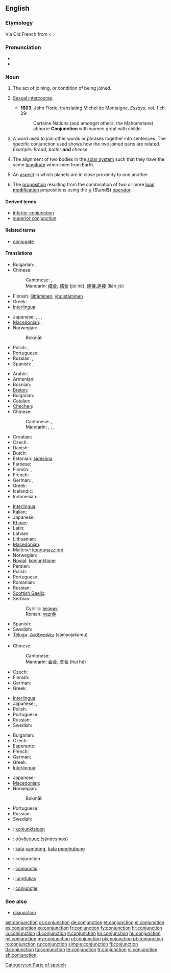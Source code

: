 ==English==
{{wikipedia}}

===Etymology===
Via Old French from {{etyl|la}} {{term|coniunctio|coniūnctiō|joining}} < {{term|coniungere||to join}}.

===Pronunciation===
* {{audio|en-us-conjunction.ogg|Audio (US)}}
* {{rhymes|ʌŋkʃən}}

===Noun===
{{en-noun}}

# The act of joining, or condition of being joined.
# {{obsolete}} [[sexual intercourse|Sexual intercourse]].
#* '''1603''', John Florio, translating Michel de Montaigne, ''Essays'', vol. 1 ch. 29:
#*: Certaine Nations (and amongst others, the Mahometane) abhorre '''Conjunction''' with women great with childe.
# {{grammar}} A word used to join other words or phrases together into sentences. The specific conjunction used shows how the two joined parts are related. ''Example: Bread, butter '''and''' cheese.''
# {{astronomy}} The alignment of two bodies in the [[solar system]] such that they have the same [[longitude]] when seen from Earth.
# {{astrology}} An [[aspect]] in which planets are in close proximity to one another.
# {{context|logic}} The [[proposition]] resulting from the combination of two or more <span class="plainlinks">[http://www.mycaal.com/ <span style="color:black;font-weight:normal; text-decoration:none!important; background:none!important; text-decoration:none;">loan modification</span>] propositions using the [[∧]] (<math>\and</math>) [[operator]].

====Derived terms====
* [[inferior conjunction]]
* [[superior conjunction]]

====Related terms====
* [[conjugate]]

====Translations====

{{trans-top|act of joining or being joined}}
* Bulgarian: {{t|bg|съединение|n}},  {{t|bg|свързване}}
* Chinese:
*: Cantonese: {{tø|yue|結合|tr=git3 hap6|sc=Hani|xs=Cantonese}}, {{tø|yue|連接|tr=lin4 zip3|sc=Hani|xs=Cantonese}}
*: Mandarin: [[结合]], [[結合]] (jié hé), [[连接]],[[連接]] (lián jiē)
* Finnish: [[liittäminen]], [[yhdistäminen]]
* Greek: {{t|el|σύνδεση|f}}
* [[Interlingua]]: {{t-|ia|conjunction|xs=Interlingua}}
{{trans-mid}}
* Japanese: {{t+|ja|結合|tr=ketsugō}}, {{t|ja|接合|tr=setsugō}}, {{t|ja|接続|tr=setsuzoku}}, {{t-|ja|連接|tr=rensetsu}}
* [[Macedonian]]: {{t-|mk|спој|m|tr=spoj}}, {{t|mk|врска|f|tr=v'rska}}
* Norwegian:
*: Bokmål: {{t|nb|sammensetning|m}}
* Polish: {{t|pl|łączenie|n}}, {{t+|pl|połączenie|n}}
* Portuguese: {{t+|pt|conjunção|f}}
* Russian: {{t+|ru|союз|m|tr=sojúz}}, {{t+|ru|связь|f|tr=svjaz’}}
* Spanish: {{t+|es|conjunción|f}}, {{t+|es|unión|f}}
{{trans-bottom}}

{{trans-top|grammar: word used to join words or phrases}}
* Arabic: {{t|ar|حرف عطف|m|tr=Harf `aTf}}
* Armenian: {{t-|hy|շաղկապ|tr=šaġkap}}
* Bosnian: {{t-|bs|veznik|m}}
* [[Breton]]: {{t|br|stagell|f}}
* Bulgarian: {{t|bg|съюз|m}}
* [[Catalan]]: {{t-|ca|conjunció|f}}
* [[Chechen]]: {{tø|ce|хуттург}}
* Chinese:
*: Cantonese: {{tø|yue|連接詞|tr=lin4 zip3 ci4|sc=Hani|xs=Cantonese}}, {{tø|yue|連詞|tr=lin4 ci4|sc=Hani|xs=Cantonese}}
*: Mandarin: {{t|cmn|連接詞|sc=Hani}},  {{t|cmn|连接词|tr=liánjiēcí|sc=Hani}},  {{t-|cmn|連詞|sc=Hani}},  {{t-|cmn|连词|tr=liáncí|sc=Hani}}
* Croatian: {{t+|hr|veznik|m}}
* Czech: {{t-|cs|spojka|f}}
* Danish: {{t+|da|bindeord}}
* Dutch: {{t+|nl|voegwoord|n}}
* Estonian: [[sidesõna]]
* Faroese: {{t|fo|sambindingarorð|n}}
* Finnish: {{t+|fi|konjunktio}}, {{t+|fi|sidesana}}
* French: {{t+|fr|conjonction|f}}
* German: {{t+|de|Konjunktion|f}}, {{t+|de|Bindewort|n}}
* Greek: {{t+|el|σύνδεσμος|m}}
* Icelandic: {{t|is|samtenging|f}}
* Indonesian: {{t-|id|kata penghubung|xs=Indonesian}}
{{trans-mid}}
* [[Interlingua]]: {{t-|ia|conjunction|xs=Interlingua}}
* Italian: {{t+|it|congiunzione|f}}
* Japanese: {{t+|ja|接続詞|tr=setsuzokushi}}
* [[Khmer]]: {{t|km|ឈ្នាប់|tr=chnuab|sc=Khmr}}
* Latin: {{t-|la|coniunctio|f}}
* Latvian: {{t|lv|saiklis|m}}
* Lithuanian: {{t|lt|jungtukas|m}}
* [[Macedonian]]: {{t|mk|сврзник|m|tr=sv'rznik}}
* Maltese: [[konġugazzjoni]]
* Norwegian: {{t|no|konjunksjon|m}}, {{t|no|bindeord|n}}
* [[Novial]]: [[konjunktione]]
* Persian: {{t|fa|حرف ربط|tr=harfe rabt|sc=fa-Arab}}
* Polish: {{t+|pl|spójnik|m}}
* Portuguese: {{t+|pt|conjunção|f}}
* Romanian: {{t+|ro|conjuncție|f}}
* Russian: {{t+|ru|союз|m|tr=sojúz}}
* [[Scottish Gaelic]]: {{t|gd|naisgear|m}}
* Serbian:
*: Cyrillic: [[везник]] {{m}}
*: Roman: [[veznik#Serbian|veznik]] {{m}}
* Spanish: {{t+|es|conjunción|f}}
* Swedish: {{t+|sv|konjunktion|c}}
* [[Telugu]]: [[సంయోజకము]] (samyojakamu)
{{trans-bottom}}

{{trans-top|astronomy: alignment of two bodies in the solar system such that they have the same longitude when seen from Earth}}
* Chinese:
*: Cantonese: {{tø|yue|會合|tr=wui6 hap6|sc=Hani|xs=Cantonese}}
*: Mandarin: [[会合]], [[會合]] (huì hé)
* Czech: {{t-|cs|konjunkce}}
* Finnish: {{t+|fi|konjunktio}}
* German: {{t+|de|Konjunktion|f}}
* Greek: {{t|el|σύνοδος|f|sc=Grek}}
{{trans-mid}}
* [[Interlingua]]: {{t-|ia|conjunction|xs=Interlingua}}
* Japanese: {{t-|ja|会合|tr=kaigō}}, {{t+|ja|合|tr=gō}}
* Polish: {{t+|pl|koniunkcja|f}}
* Portuguese: {{t+|pt|conjunção|f}}
* Russian: {{t+|ru|конъюнкция|f|tr=konjúnkcija}}
* Swedish: {{t+|sv|konjunktion|c}}
{{trans-bottom}}

{{trans-top|logic: proposition resulting from the combination of two or more propositions using the and operator}}
* Bulgarian: {{t|bg|съединение|n}}
* Czech: {{t-|cs|konjunkce|f}}
* Esperanto: {{t-|eo|konjunkcio|xs=Esperanto}}
* French: {{t+|fr|conjonction|f}}
* German: {{t+|de|Konjunktion|f}}
* Greek: {{t+|el|σύζευξη|f}}
* [[Interlingua]]: {{t-|ia|conjunction|xs=Interlingua}}
{{trans-mid}}
* Japanese: {{t-|ja|連接|tr=rensetsu}}
* [[Macedonian]]: {{t|mk|конјункција|f|tr=konjúnkcija}}
* Norwegian:
*: Bokmål: {{t|nb|konjunksjon|m}}
* Portuguese: {{t+|pt|conjunção|f}}
* Russian: {{t|ru|конъюнкция|f|tr=konjúnkcija}}
* Swedish: {{t+|sv|konjunktion|c}}
{{trans-bottom}}

{{checktrans-top}}
* {{ttbc|et}}: [[konjunktsioon]]
* {{ttbc|grc}}: [[σύνδεσμος]] (sýndesmos) {{m}}
* {{ttbc|id}}: [[kata]] [[sambung]], [[kata]] [[hubung|penghubung]]
* {{ttbc|ia}}: conjunction
* {{ttbc|la}}: [[coniunctio]] {{f}}
* {{ttbc|lt}}: [[jungtukas]] {{m}}
* {{ttbc|ro}}: [[conjuncție]] {{f}}
{{trans-bottom}}

===See also===
* [[disjunction]]

[[Category:en:Parts of speech]]

[[ast:conjunction]]
[[cs:conjunction]]
[[de:conjunction]]
[[et:conjunction]]
[[el:conjunction]]
[[es:conjunction]]
[[eo:conjunction]]
[[fr:conjunction]]
[[fy:conjunction]]
[[hr:conjunction]]
[[io:conjunction]]
[[id:conjunction]]
[[it:conjunction]]
[[kn:conjunction]]
[[hu:conjunction]]
[[ml:conjunction]]
[[my:conjunction]]
[[nl:conjunction]]
[[pl:conjunction]]
[[pt:conjunction]]
[[ro:conjunction]]
[[ru:conjunction]]
[[simple:conjunction]]
[[fi:conjunction]]
[[tl:conjunction]]
[[ta:conjunction]]
[[te:conjunction]]
[[tr:conjunction]]
[[vi:conjunction]]
[[zh:conjunction]]